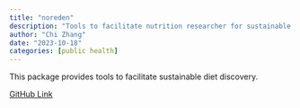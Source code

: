 ```yaml
---
title: "noreden"
description: "Tools to facilitate nutrition researcher for sustainable diet discovery"
author: "Chi Zhang"
date: "2023-10-18"
categories: [public health]
---
```


This package provides tools to facilitate sustainable diet discovery.

[GitHub Link](https://github.com/chizapoth/noreden)

